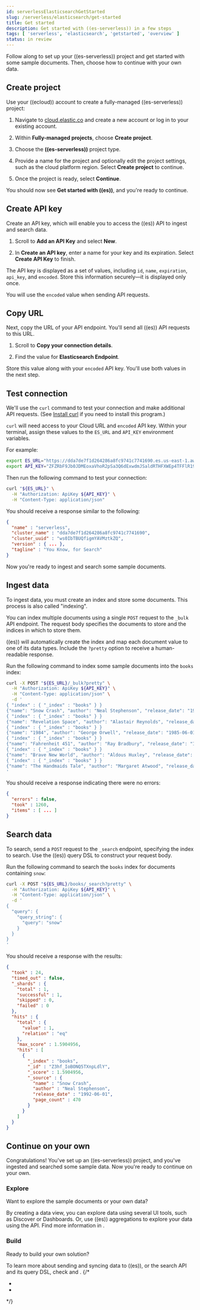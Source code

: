 ```yaml
---
id: serverlessElasticsearchGetStarted
slug: /serverless/elasticsearch/get-started
title: Get started
description: Get started with ((es-serverless)) in a few steps
tags: [ 'serverless', 'elasticsearch', 'getstarted', 'overview' ]
status: in review
---
```


<DocBadge template="technical preview" />
Follow along to set up your ((es-serverless)) project and get started with some sample documents.
Then, choose how to continue with your own data.

## Create project

Use your ((ecloud)) account to create a fully-managed ((es-serverless)) project:

1. Navigate to [cloud.elastic.co](((ess-console))) and create a new account or log in to your existing account.

1. Within **Fully-managed projects**, choose **Create project**.

1. Choose the **((es-serverless))** project type.

1. Provide a name for the project and optionally edit the project settings, such as the cloud platform region.
   Select **Create project** to continue.

1. Once the project is ready, select **Continue**.

You should now see **Get started with ((es))**, and you're ready to continue.

## Create API key

Create an API key, which will enable you to access the ((es)) API to ingest and search data.

1. Scroll to **Add an API Key** and select **New**.

1. In **Create an API key**, enter a name for your key and its expiration.
   Select **Create API Key** to finish.

The API key is displayed as a set of values, including `id`, `name`, `expiration`, `api_key`, and `encoded`.
Store this information securely—it is displayed only once.

You will use the `encoded` value when sending API requests.

## Copy URL

Next, copy the URL of your API endpoint.
You'll send all ((es)) API requests to this URL.

1. Scroll to **Copy your connection details**.

1. Find the value for **Elasticsearch Endpoint**.

Store this value along with your `encoded` API key.
You'll use both values in the next step.

## Test connection

We'll use the `curl` command to test your connection and make additional API requests.
(See [Install curl](https://everything.curl.dev/get) if you need to install this program.)

`curl` will need access to your Cloud URL and `encoded` API key.
Within your terminal, assign these values to the `ES_URL` and `API_KEY` environment variables.

For example:

```bash
export ES_URL="https://dda7de7f1d264286a8fc9741c7741690.es.us-east-1.aws.elastic.cloud:443"
export API_KEY="ZFZRbF9Jb0JDMEoxaVhoR2pSa3Q6dExwdmJSaldRTHFXWEp4TFFlR19Hdw=="
```

Then run the following command to test your connection:

```bash
curl "${ES_URL}" \
  -H "Authorization: ApiKey ${API_KEY}" \
  -H "Content-Type: application/json"
```

You should receive a response similar to the following:

```json
{
  "name" : "serverless",
  "cluster_name" : "dda7de7f1d264286a8fc9741c7741690",
  "cluster_uuid" : "ws0IbTBUQfigmYAVMztkZQ",
  "version" : { ... },
  "tagline" : "You Know, for Search"
}
```

Now you're ready to ingest and search some sample documents.

## Ingest data

To ingest data, you must create an index and store some documents.
This process is also called "indexing".

You can index multiple documents using a single `POST` request to the `_bulk` API endpoint.
The request body specifies the documents to store and the indices in which to store them.

((es)) will automatically create the index and map each document value to one of its data types.
Include the `?pretty` option to receive a human-readable response.

Run the following command to index some sample documents into the `books` index:

```bash
curl -X POST "${ES_URL}/_bulk?pretty" \
  -H "Authorization: ApiKey ${API_KEY}" \
  -H "Content-Type: application/json" \
  -d '
{ "index" : { "_index" : "books" } }
{"name": "Snow Crash", "author": "Neal Stephenson", "release_date": "1992-06-01", "page_count": 470}
{ "index" : { "_index" : "books" } }
{"name": "Revelation Space", "author": "Alastair Reynolds", "release_date": "2000-03-15", "page_count": 585}
{ "index" : { "_index" : "books" } }
{"name": "1984", "author": "George Orwell", "release_date": "1985-06-01", "page_count": 328}
{ "index" : { "_index" : "books" } }
{"name": "Fahrenheit 451", "author": "Ray Bradbury", "release_date": "1953-10-15", "page_count": 227}
{ "index" : { "_index" : "books" } }
{"name": "Brave New World", "author": "Aldous Huxley", "release_date": "1932-06-01", "page_count": 268}
{ "index" : { "_index" : "books" } }
{"name": "The Handmaids Tale", "author": "Margaret Atwood", "release_date": "1985-06-01", "page_count": 311}
'
```

You should receive a response indicating there were no errors:

```json
{
  "errors" : false,
  "took" : 1260,
  "items" : [ ... ]
}
```

## Search data

To search, send a `POST` request to the `_search` endpoint, specifying the index to search.
Use the ((es)) query DSL to construct your request body.

Run the following command to search the `books` index for documents containing `snow`:

```bash
curl -X POST "${ES_URL}/books/_search?pretty" \
  -H "Authorization: ApiKey ${API_KEY}" \
  -H "Content-Type: application/json" \
  -d '
{
  "query": {
    "query_string": {
      "query": "snow"
    }
  }
}
'
```

You should receive a response with the results:

```json
{
  "took" : 24,
  "timed_out" : false,
  "_shards" : {
    "total" : 1,
    "successful" : 1,
    "skipped" : 0,
    "failed" : 0
  },
  "hits" : {
    "total" : {
      "value" : 1,
      "relation" : "eq"
    },
    "max_score" : 1.5904956,
    "hits" : [
      {
        "_index" : "books",
        "_id" : "Z3hf_IoBONQ5TXnpLdlY",
        "_score" : 1.5904956,
        "_source" : {
          "name" : "Snow Crash",
          "author" : "Neal Stephenson",
          "release_date" : "1992-06-01",
          "page_count" : 470
        }
      }
    ]
  }
}
```

## Continue on your own

Congratulations!
You've set up an ((es-serverless)) project, and you've ingested and searched some sample data.
Now you're ready to continue on your own.

### Explore

Want to explore the sample documents or your own data?

By creating a data view, you can explore data using several UI tools, such as Discover or Dashboards. Or, use ((es)) aggregations to explore your data using the API. Find more information in <DocLink id="serverlessElasticsearchExploreYourData" />.

### Build

Ready to build your own solution?

To learn more about sending and syncing data to ((es)), or the search API and its query DSL, check <DocLink id="serverlessElasticsearchIngestYourData" /> and <DocLink id="serverlessElasticsearchHttpApis" />.
{/*
- <DocLink id="serverlessElasticsearchSearchYourData" />
- <DocLink id="serverlessElasticsearchSearchYourDataTheSearchApi" />
*/}

